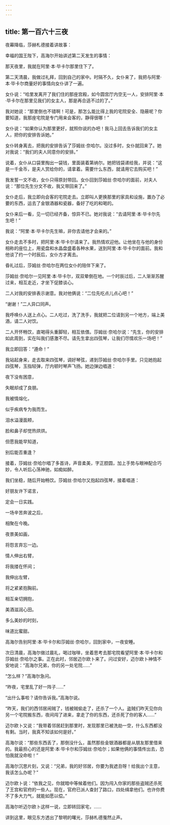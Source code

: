 ```yaml
---
---
---
```

title: 第一百六十三夜
---






夜幕降临，莎赫札德接着讲故事：





幸福的国王陛下，高海尔开始讲述第二天发生的事情：





那天夜里，我就在阿里·本·毕卡尔那里住下了。

第二天清晨，我做过礼拜，回到自己的家中。时隔不久，女仆来了，我把与阿里·本·毕卡尔商量好的事情向女仆讲了一遍。

女仆说：“哈里发离开了我们住的那座宫殿，如今圆宫厅内空无一人，安排阿里·本·毕卡尔在那里见我们的女主人，那是再合适不过的了。”

我对她说：“那里倒也不错啊！可是，那怎么能比得上我的宅院安全、隐蔽呢？你要知道，我那座宅院是专门用来会客的，静得很哪！”

女仆说：“如果你认为那里更好，就照你说的办吧！我马上回去告诉我们的女主人，把你的安排告诉她。”

女仆转身离去，把我的安排告诉了莎姆丝·奈哈尔。没过多时，女仆就回来了。她对我说：“我们的夫人同意你的安排。”

说着，女仆从口袋里掏出一袋钱，里面装着第纳尔。她把钱袋递给我，并说：“这是一千金币，是夫人赏给你的，请拿着。需要什么东西，就请用它去购买吧！”

我发誓一文不收，女仆只得原封带回。女仆回到莎姆丝·奈哈尔的面前，对夫人说：“那位先生分文不收，我又带回来了。”

女仆走后，我立即向会客的宅院走去。立即叫人更换那里的家具和设施，置办了必要的东西，运去了金银酒器和瓷器，备好了吃的和喝的。

女仆来后一看，见一切已经齐备，惊异不已。她对我说：“去请阿里·本·毕卡尔先生吧！”

我说：“阿里·本·毕卡尔先生嘛，非你去请他才会来的。”

女仆走去不多时，把阿里·本·毕卡尔请来了。我热情欢迎他。让他坐在与他的身份相称的座位上，用瓷盘和水晶盘盛着各种水果，送到阿里·本·毕卡尔的面前。我和他谈了约一个时辰后，女仆方才离去。

昏礼过后，莎姆丝·奈哈尔在两位女仆的陪伴下来了。

莎姆丝·奈哈尔一见阿里·本·毕卡尔，双双晕倒在地。一个时辰过后，二人渐渐苏醒过来，相互走近，才坐下促膝谈心。

二人对我的安排表示谢意。我对他俩说：“二位先吃点儿点心吧！”

“谢谢！”二人异口同声。

我呼唤仆人送上点心。二人吃过，洗了洗手，我就把二位请到另一个地方，端上美酒，请二人对饮。

二人开怀畅饮，直喝得头重脚轻，相互依偎。莎姆丝·奈哈尔说：“先生，你的安排如此周到，实在叫我们感激不尽。请先生拿出四弦琴，让我们尽情欢乐一场吧！”

我立即回答：“遵命！”

我站起身来，走去取来四弦琴，调好琴弦，递到莎姆丝·奈哈尔手里。只见她抱起四弦琴，玉指轻弹，厅内顿时琴声飞扬。她边弹边唱道：


夜下没有困意，

失眠却成了良朋。

我被情熔化，

似乎疾病专为我而生。

泪水溢漫面颊，

脸和鼻子却觉热烘烘。

但愿我能早知道，

别后能否重逢？



接着，莎姆丝·奈哈尔唱了多首诗，声音柔美，字正腔圆，加上手势与眼神配合巧妙，令人听后心荡神驰，如痴如醉。

我们坐稳，随后开始畅饮。莎姆丝·奈哈尔又抱起四弦琴，接着唱道：


好朋友许下诺言，

定会一日实践。

一场辛苦奔波之后，

相聚在今晚。

夜景美如画，

将怨言弃忘一边。

情人伸出右臂，

将我搂在怀间；

我伸出左臂，

将之紧紧抱胸前。

相互亲切拥抱，

美酒滋润心田。

多么美妙的时刻，

味道比蜜甜。



高海尔告别阿里·本·毕卡尔和莎姆丝·奈哈尔，回到家中，一夜安睡。

次日清晨，高海尔做过晨礼，喝过咖啡，坐着思考去那宅院看望阿里·本·毕卡尔和莎姆丝·奈哈尔之事。正在此时，邻居迈尔欧卜来了。问过安好，迈尔欧卜神情不安地说：“高海尔兄弟，你的另一处宅院……”

“怎么样？”高海尔急问。

“昨夜，宅里乱了好一阵子……”

“出什么事啦？请你告诉我。”高海尔说。

“昨天，我们的西邻居闹贼了，钱被贼偷走了，还杀了一个人。盗贼们昨天见你向另一个宅院搬东西，夜间闯了进来，拿走了你的东西，还杀死了你的客人……”

迈尔欧卜又说：“我带着邻居赶到那里时，发现那里已被洗劫一空，什么东西都没有剩。当时，我真不知该如何是好。”

高海尔说：“那些东西丢了，那倒没什么，虽然那些金银酒器都是从朋友那里借来的。我最担心的还是阿里·本·毕卡尔和莎姆丝·奈哈尔；如果他俩的事情传出去，恐怕我就没命啦！”

高海尔沉思片刻，又说：“兄弟，我的好邻居，你要为我遮丑呀！给我出个主意，我该怎么办呢？”

迈尔欧卜说：“依我之见，你就暗中等候着他们。因为闯入你家的那些盗贼还杀死了王宫和官府的一些人。现在，官府已派人查封了路口，四处缉拿他们。也许你费不了多大力气，就能如愿以偿。”

高海尔听迈尔欧卜这样一说，立即转回家宅，……





讲到这里，眼见东方透出了黎明的曙光，莎赫札德戛然止声。
